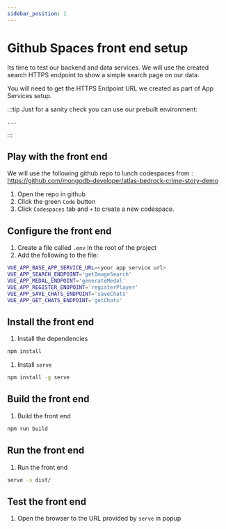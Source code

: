 ```yaml
---
sidebar_position: 1
---
```





# Github Spaces front end setup

Its time to test our backend and data services. We will use the created search HTTPS endpoint to show a simple search page on our data.

You will need to get the HTTPS Endpoint URL we created as part of App Services setup.

:::tip
Just for a sanity check you can use our prebuilt environment:
```
...
```
:::

## Play with the front end

We will use the following github repo to lunch codespaces from : https://github.com/mongodb-developer/atlas-bedrock-crime-story-demo

1. Open the repo in github
2. Click the green `Code` button
3. Click `Codespaces` tab and `+` to create a new codespace.

## Configure the front end
1. Create a file called `.env` in the root of the project
2. Add the following to the file:
```bash
VUE_APP_BASE_APP_SERVICE_URL=<your app service url>
VUE_APP_SEARCH_ENDPOINT='getImageSearch'
VUE_APP_MEDAL_ENDPOINT='generateMedal'
VUE_APP_REGISTER_ENDPOINT='registerPlayer'
VUE_APP_SAVE_CHATS_ENDPOINT='saveChats'
VUE_APP_GET_CHATS_ENDPOINT='getChats'
```

## Install the front end
1. Install the dependencies
```bash
npm install
```
1. Install `serve`
```bash
npm install -g serve
```

## Build the front end
1. Build the front end
```bash
npm run build
```

## Run the front end
1. Run the front end
```bash
serve -s dist/
```

## Test the front end
1. Open the browser to the URL provided by `serve` in  popup


